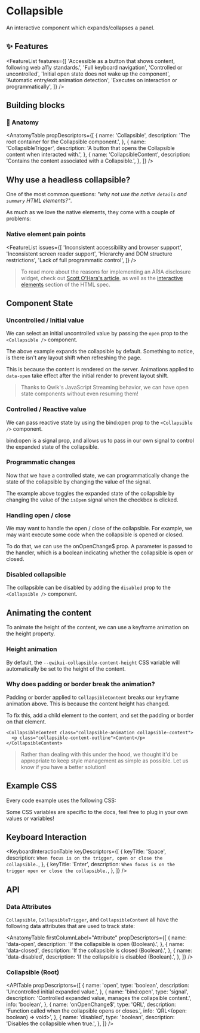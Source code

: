
<StatusBanner status={statusByComponent.headless.Collapsible} />

# Collapsible

An interactive component which expands/collapses a panel.

<Showcase name="hero" />

## ✨ Features

<FeatureList
  features={[
    'Accessible as a button that shows content, following web a11y standards.',
    'Full keyboard navigation',
    'Controlled or uncontrolled',
    'Initial open state does not wake up the component',
    'Automatic entry/exit animation detection',
    'Executes on interaction or programmatically',
  ]}
/>

## Building blocks

<CodeSnippet name="building-blocks" />

### 🎨 Anatomy

<AnatomyTable
  propDescriptors={[
    {
      name: 'Collapsible',
      description: 'The root container for the Collapsible component.',
    },
    {
      name: 'CollapsibleTrigger',
      description: 'A button that opens the Collapsible content when interacted with.',
    },
    {
      name: 'CollapsibleContent',
      description: 'Contains the content associated with a Collapsible.',
    },
  ]}
/>

## Why use a headless collapsible?

One of the most common questions: _"why not use the native `details` and `summary` HTML elements?"_.

As much as we love the native elements, they come with a couple of problems:

### Native element pain points

<FeatureList
  issues={[
    'Inconsistent accessibility and browser support',
    'Inconsistent screen reader support',
    'Hierarchy and DOM structure restrictions',
    'Lack of full programmatic control',
  ]}
/>

> To read more about the reasons for implementing an ARIA disclosure widget, check out [Scott O'Hara's article](https://www.scottohara.me/blog/2022/09/12/details-summary.html), as well as the [interactive elements](https://html.spec.whatwg.org/multipage/interactive-elements.html#interactive-elements) section of the HTML spec.

## Component State

### Uncontrolled / Initial value

We can select an initial uncontrolled value by passing the `open` prop to the `<Collapsible />` component.

<Showcase name="open" />

The above example expands the collapsible by default. Something to notice, is there isn't any layout shift when refreshing the page.

This is because the content is rendered on the server. Animations applied to `data-open` take effect after the initial render to prevent layout shift.

> Thanks to Qwik's JavaScript Streaming behavior, we can have open state components without even resuming them!

### Controlled / Reactive value

We can pass reactive state by using the bind:open prop to the `<Collapsible />` component.

<Showcase name="bind-open" />

bind:open is a signal prop, and allows us to pass in our own signal to control the expanded state of the collapsible.

### Programmatic changes

Now that we have a controlled state, we can programmatically change the state of the collapsible by changing the value of the signal.

<Showcase name="programmatic" />

The example above toggles the expanded state of the collapsible by changing the value of the `isOpen` signal when the checkbox is clicked.

### Handling open / close

We may want to handle the open / close of the collapsible. For example, we may want execute some code when the collapsible is opened or closed.

<Showcase name="open-change" />

To do that, we can use the onOpenChange$ prop. A parameter is passed to the handler, which is a boolean indicating whether the collapsible is open or closed.

### Disabled collapsible

<Showcase name="disabled" />

The collapsible can be disabled by adding the `disabled` prop to the `<Collapsible />` component.

## Animating the content

To animate the height of the content, we can use a keyframe animation on the height property.

<Showcase name="animation" />

### Height animation

By default, the `--qwikui-collapsible-content-height` CSS variable will automatically be set to the height of the content.

<CodeSnippet name="animation.css" />

### Why does padding or border break the animation?

Padding or border applied to `CollapsibleContent` breaks our keyframe animation above. This is because the content height has changed.

To fix this, add a child element to the content, and set the padding or border on that element.

```tsx
<CollapsibleContent class="collapsible-animation collapsible-content">
  <p class="collapsible-content-outline">Content</p>
</CollapsibleContent>
```

> Rather than dealing with this under the hood, we thought it'd be appropriate to keep style management as simple as possible. Let us know if you have a better solution!

## Example CSS

<CodeSnippet name="collapsible.css" />

Every code example uses the following CSS:

Some CSS variables are specific to the docs, feel free to plug in your own values or variables!

## Keyboard Interaction

<KeyboardInteractionTable
  keyDescriptors={[
    {
      keyTitle: 'Space',
      description: `When focus is on the trigger, open or close the collapsible.`,
    },
    {
      keyTitle: 'Enter',
      description: `When focus is on the trigger open or close the collapsible.`,
    },
  ]}
/>

## API

### Data Attributes

`Collapsible`, `CollapsibleTrigger`, and `CollapsibleContent` all have the following data attributes that are used to track state:

<AnatomyTable
  firstColumnLabel="Attribute"
  propDescriptors={[
    {
      name: 'data-open',
      description: 'If the collapsible is open (Boolean).',
    },
    {
      name: 'data-closed',
      description: 'If the collapsible is closed (Boolean).',
    },
    {
      name: 'data-disabled',
      description: 'If the collapsible is disabled (Boolean).',
    },
  ]}
/>

### Collapsible (Root)

<APITable
  propDescriptors={[
    {
      name: 'open',
      type: 'boolean',
      description: 'Uncontrolled initial expanded value.',
    },
    {
      name: 'bind:open',
      type: 'signal',
      description: 'Controlled expanded value, manages the collapsible content.',
      info: 'boolean',
    },
    {
      name: 'onOpenChange$',
      type: 'QRL',
      description: 'Function called when the collapsible opens or closes.',
      info: 'QRL<(open: boolean) => void>',
    },
    {
      name: 'disabled',
      type: 'boolean',
      description: 'Disables the collapsible when true.',
    },
  ]}
/>
